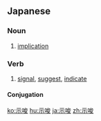 ==Japanese==
{{ja-kanjitab|し|さ|yomi=on}}

===Noun===
{{ja-noun|しさ}}

# [[implication]]

===Verb===
{{ja-verb-suru|しさ}}

# [[signal]], [[suggest]], [[indicate]]

====Conjugation====
{{ja-suru|しさ}}

[[ko:示唆]]
[[hu:示唆]]
[[ja:示唆]]
[[zh:示唆]]